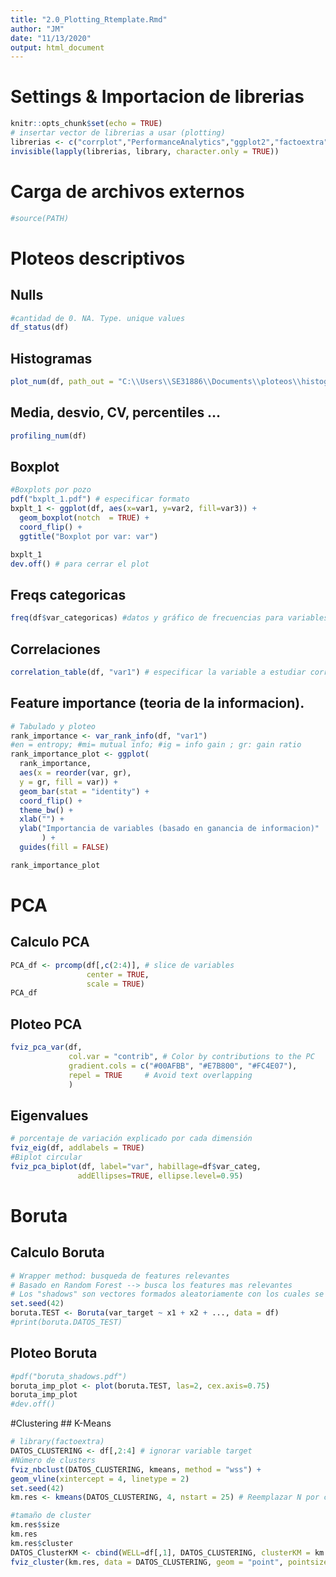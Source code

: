 ```yaml
---
title: "2.0_Plotting_Rtemplate.Rmd"
author: "JM"
date: "11/13/2020"
output: html_document
---
```


# Settings & Importacion de librerias 
```r
knitr::opts_chunk$set(echo = TRUE)
# insertar vector de librerias a usar (plotting)
librerias <- c("corrplot","PerformanceAnalytics","ggplot2","factoextra","psych","plotrix","REdaS","ppls","Metrics","grid","gridExtra","rpart","rpart.plot","caret","ggpubr","dplyr", "funModeling")
invisible(lapply(librerias, library, character.only = TRUE))
```

# Carga de archivos externos
```r
#source(PATH)
```

# Ploteos descriptivos
## Nulls
```r
#cantidad de 0. NA. Type. unique values
df_status(df)
```

## Histogramas
```r
plot_num(df, path_out = "C:\\Users\\SE31886\\Documents\\ploteos\\histogramas") 
```

## Media, desvio, CV, percentiles ...
```r
profiling_num(df)
```

## Boxplot
```r
#Boxplots por pozo
pdf("bxplt_1.pdf") # especificar formato
bxplt_1 <- ggplot(df, aes(x=var1, y=var2, fill=var3)) +
  geom_boxplot(notch  = TRUE) + 
  coord_flip() + 
  ggtitle("Boxplot por var: var")

bxplt_1
dev.off() # para cerrar el plot
```

## Freqs categoricas
```r
freq(df$var_categoricas) #datos y gráfico de frecuencias para variables categóricas
```

## Correlaciones
```r
correlation_table(df, "var1") # especificar la variable a estudiar corr
```

## Feature importance (teoria de la informacion).
```r
# Tabulado y ploteo
rank_importance <- var_rank_info(df, "var1")
#en = entropy; #mi= mutual info; #ig = info gain ; gr: gain ratio
rank_importance_plot <- ggplot(
  rank_importance, 
  aes(x = reorder(var, gr), 
  y = gr, fill = var)) + 
  geom_bar(stat = "identity") + 
  coord_flip() + 
  theme_bw() + 
  xlab("") + 
  ylab("Importancia de variables (basado en ganancia de informacion)"
       ) + 
  guides(fill = FALSE)

rank_importance_plot
```

# PCA
## Calculo PCA
```r
PCA_df <- prcomp(df[,c(2:4)], # slice de variables
                 center = TRUE,
                 scale = TRUE)
PCA_df
```

## Ploteo PCA
```r
fviz_pca_var(df,
             col.var = "contrib", # Color by contributions to the PC
             gradient.cols = c("#00AFBB", "#E7B800", "#FC4E07"),
             repel = TRUE     # Avoid text overlapping
             )
```

## Eigenvalues         
```r
# porcentaje de variación explicado por cada dimensión
fviz_eig(df, addlabels = TRUE)
#Biplot circular
fviz_pca_biplot(df, label="var", habillage=df$var_categ,
               addEllipses=TRUE, ellipse.level=0.95)
```

# Boruta
## Calculo Boruta
```r
# Wrapper method: busqueda de features relevantes
# Basado en Random Forest --> busca los features mas relevantes
# Los "shadows" son vectores formados aleatoriamente con los cuales se contrasta la importancia de la variable en contraposicion con el azar puro
set.seed(42)
boruta.TEST <- Boruta(var_target ~ x1 + x2 + ..., data = df)
#print(boruta.DATOS_TEST)
```

## Ploteo Boruta
```r
#pdf("boruta_shadows.pdf")
boruta_imp_plot <- plot(boruta.TEST, las=2, cex.axis=0.75)
boruta_imp_plot
#dev.off()
```

#Clustering
## K-Means
```r
# library(factoextra)
DATOS_CLUSTERING <- df[,2:4] # ignorar variable target
#Número de clusters
fviz_nbclust(DATOS_CLUSTERING, kmeans, method = "wss") +
geom_vline(xintercept = 4, linetype = 2)
set.seed(42)
km.res <- kmeans(DATOS_CLUSTERING, 4, nstart = 25) # Reemplazar N por cant. de clusters

#tamaño de cluster
km.res$size
km.res
km.res$cluster
DATOS_ClusterKM <- cbind(WELL=df[,1], DATOS_CLUSTERING, clusterKM = km.res$cluster)
fviz_cluster(km.res, data = DATOS_CLUSTERING, geom = "point", pointsize = 1, ggtheme = theme_classic())
```




